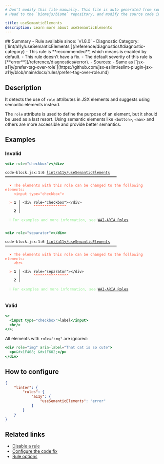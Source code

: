 ```yaml
---
# Don't modify this file manually. This file is auto generated from source, and you will lose your changes next time the website is built.
# Head to the `biomejs/biome` repository, and modify the source code in there.

title: useSemanticElements
description: Learn more about useSemanticElements
---
```


<Tabs>
<TabItem label="JSX and TSX" icon="seti:javascript">
## Summary
- Rule available since: `v1.8.0`
- Diagnostic Category: [`lint/a11y/useSemanticElements`](/reference/diagnostics#diagnostic-category)
- This rule is **recommended**, which means is enabled by default.
- This rule doesn't have a fix.
- The default severity of this rule is [**error**](/reference/diagnostics#error).
- Sources: 
  - Same as [`jsx-a11y/prefer-tag-over-role`](https://github.com/jsx-eslint/eslint-plugin-jsx-a11y/blob/main/docs/rules/prefer-tag-over-role.md)

## Description
It detects the use of `role` attributes in JSX elements and suggests using semantic elements instead.

The `role` attribute is used to define the purpose of an element, but it should be used as a last resort.
Using semantic elements like `<button>`, `<nav>` and others are more accessible and provide better semantics.

## Examples

### Invalid

```jsx
<div role="checkbox"></div>
```

<pre class="language-text"><code class="language-text">code-block.jsx:1:6 <a href="https://biomejs.dev/linter/rules/use-semantic-elements">lint/a11y/useSemanticElements</a> ━━━━━━━━━━━━━━━━━━━━━━━━━━━━━━━━━━━━━━━━━━━━━━━━━━━<br /><br />  <strong><span style="color: Tomato;">✖</span></strong> <span style="color: Tomato;">The elements with this role can be changed to the following elements:<br /></span>    <span style="color: Tomato;">&lt;input type=&quot;checkbox&quot;&gt;</span><br />  <br />  <strong><span style="color: Tomato;">&gt;</span></strong> <strong>1 │ </strong>&lt;div role=&quot;checkbox&quot;&gt;&lt;/div&gt;<br />   <strong>   │ </strong>     <strong><span style="color: Tomato;">^</span></strong><strong><span style="color: Tomato;">^</span></strong><strong><span style="color: Tomato;">^</span></strong><strong><span style="color: Tomato;">^</span></strong><strong><span style="color: Tomato;">^</span></strong><strong><span style="color: Tomato;">^</span></strong><strong><span style="color: Tomato;">^</span></strong><strong><span style="color: Tomato;">^</span></strong><strong><span style="color: Tomato;">^</span></strong><strong><span style="color: Tomato;">^</span></strong><strong><span style="color: Tomato;">^</span></strong><strong><span style="color: Tomato;">^</span></strong><strong><span style="color: Tomato;">^</span></strong><strong><span style="color: Tomato;">^</span></strong><strong><span style="color: Tomato;">^</span></strong><br />    <strong>2 │ </strong><br />  <br />  <strong><span style="color: lightgreen;">ℹ</span></strong> <span style="color: lightgreen;">For examples and more information, see </span><span style="color: lightgreen;"><a href="https://developer.mozilla.org/en-US/docs/Web/Accessibility/ARIA/Roles">WAI-ARIA Roles</a></span><br />  <br /></code></pre>

```jsx
<div role="separator"></div>
```

<pre class="language-text"><code class="language-text">code-block.jsx:1:6 <a href="https://biomejs.dev/linter/rules/use-semantic-elements">lint/a11y/useSemanticElements</a> ━━━━━━━━━━━━━━━━━━━━━━━━━━━━━━━━━━━━━━━━━━━━━━━━━━━<br /><br />  <strong><span style="color: Tomato;">✖</span></strong> <span style="color: Tomato;">The elements with this role can be changed to the following elements:<br /></span>    <span style="color: Tomato;">&lt;hr&gt;</span><br />  <br />  <strong><span style="color: Tomato;">&gt;</span></strong> <strong>1 │ </strong>&lt;div role=&quot;separator&quot;&gt;&lt;/div&gt;<br />   <strong>   │ </strong>     <strong><span style="color: Tomato;">^</span></strong><strong><span style="color: Tomato;">^</span></strong><strong><span style="color: Tomato;">^</span></strong><strong><span style="color: Tomato;">^</span></strong><strong><span style="color: Tomato;">^</span></strong><strong><span style="color: Tomato;">^</span></strong><strong><span style="color: Tomato;">^</span></strong><strong><span style="color: Tomato;">^</span></strong><strong><span style="color: Tomato;">^</span></strong><strong><span style="color: Tomato;">^</span></strong><strong><span style="color: Tomato;">^</span></strong><strong><span style="color: Tomato;">^</span></strong><strong><span style="color: Tomato;">^</span></strong><strong><span style="color: Tomato;">^</span></strong><strong><span style="color: Tomato;">^</span></strong><strong><span style="color: Tomato;">^</span></strong><br />    <strong>2 │ </strong><br />  <br />  <strong><span style="color: lightgreen;">ℹ</span></strong> <span style="color: lightgreen;">For examples and more information, see </span><span style="color: lightgreen;"><a href="https://developer.mozilla.org/en-US/docs/Web/Accessibility/ARIA/Roles">WAI-ARIA Roles</a></span><br />  <br /></code></pre>

### Valid

```jsx
<>
  <input type="checkbox">label</input>
  <hr/>
</>;
```

All elements with `role="img"` are ignored:

```jsx
<div role="img" aria-label="That cat is so cute">
  <p>&#x1F408; &#x1F602;</p>
</div>
```

## How to configure
```json title="biome.json"
{
	"linter": {
		"rules": {
			"a11y": {
				"useSemanticElements": "error"
			}
		}
	}
}

```
## Related links

- [Disable a rule](/linter/#disable-a-rule)
- [Configure the code fix](/linter#configure-the-code-fix)
- [Rule options](/linter/#rule-options)

</TabItem>
</Tabs>

